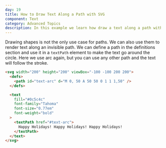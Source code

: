 ```yaml
---
day: 19
title: How to Draw Text Along a Path with SVG
component: Text
category: Advanced Topics
description: In this example we learn how draw a text along a path with SVG.
---
```



Drawing shapes is not the only use case for paths. We can also use them to render text along an invisible path. We can define a path in the definitions section and use it in a `textPath` element to make the text go around the circle. Here we use arc again, but you can use any other path and the text will follow the stroke.

<Final>

```html
<svg width="200" height="200" viewBox="-100 -100 200 200">
  <defs>
    <path id="text-arc" d="M 0, 50 A 50 50 0 1 1 1,50" />
  </defs>

  <text
    fill="#0c5c4c"
    font-family="Tahoma"
    font-size="0.77em"
    font-weight="bold"
  >
    <textPath href="#text-arc">
      Happy Holidays! Happy Holidays! Happy Holidays!
    </textPath>
  </text>
</svg>
```

</Final>
